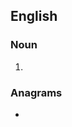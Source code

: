 ==English==

===Noun===
{{head|en|noun plural form}}

# {{plural of|emittance|lang=en}}

===Anagrams===
* {{anagrams|en|a=aceeimnstt|antemetics}}